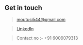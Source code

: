 ## Get in touch

> moutusi544@gmail.com

> [LinkedIn](https://www.linkedin.com/in/moutusi-debnath-2519791a3/)

> Contact no :- +91 6009079313
